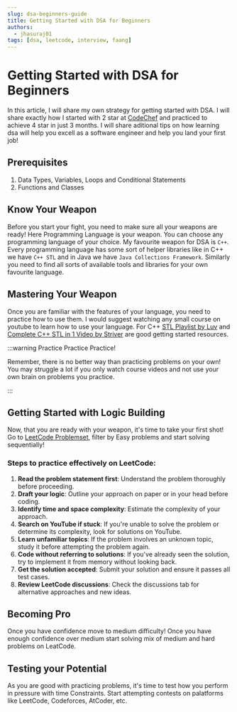 ```yaml
---
slug: dsa-beginners-guide
title: Getting Started with DSA for Beginners
authors:
  - jhasuraj01
tags: [dsa, leetcode, interview, faang]
---
```


# Getting Started with DSA for Beginners

In this article, I will share my own strategy for getting started with DSA. I will share exactly how I started with 2 star at [CodeChef](https://www.codechef.com/) and practiced to achieve 4 star in just 3 months. I will share aditional tips on how learning dsa will help you excell as a software engineer and help you land your first job!

<!-- truncate -->

## Prerequisites

1. Data Types, Variables, Loops and Conditional Statements
2. Functions and Classes

## Know Your Weapon

Before you start your fight, you need to make sure all your weapons are ready! Here Programming Language is your weapon. You can choose any programming language of your choice. My favourite weapon for DSA is `C++`. Every programming language has some sort of helper libraries like in C++ we have `C++ STL` and in Java we have `Java Collections Framework`. Similarly you need to find all sorts of available tools and libraries for your own favourite language.

## Mastering Your Weapon

Once you are familiar with the features of your language, you need to practice how to use them. I would suggest watching any small course on youtube to learn how to use your language. For C++ [STL Playlist by Luv](https://www.youtube.com/playlist?list=PLauivoElc3gh3RCiQA82MDI-gJfXQQVnn) and [Complete C++ STL in 1 Video by Striver](https://youtu.be/RRVYpIET_RU?si=ogrnDe_K9S2lkNy7) are good getting started resources.

:::warning Practice Practice Practice!

Remember, there is no better way than practicing problems on your own! You may struggle a lot if you only watch course videos and not use 
your own brain on problems you practice.

:::


## Getting Started with Logic Building

Now, that you are ready with your weapon, it's time to take your first shot! Go to [LeetCode Problemset](https://leetcode.com/problemset/?difficulty=EASY), filter by Easy problems and start solving sequentially!

### Steps to practice effectively on LeetCode:
1. **Read the problem statement first**: Understand the problem thoroughly before proceeding.
2. **Draft your logic**: Outline your approach on paper or in your head before coding.
3. **Identify time and space complexity**: Estimate the complexity of your approach.
4. **Search on YouTube if stuck**: If you're unable to solve the problem or determine its complexity, look for solutions on YouTube.
5. **Learn unfamiliar topics**: If the problem involves an unknown topic, study it before attempting the problem again.
6. **Code without referring to solutions**: If you've already seen the solution, try to implement it from memory without looking back.
7. **Get the solution accepted**: Submit your solution and ensure it passes all test cases.
8. **Review LeetCode discussions**: Check the discussions tab for alternative approaches and new ideas.

## Becoming Pro

Once you have confidence move to medium difficulty! Once you have enough confidence over medium start solving mix of medium and hard problems on LeatCode.

## Testing your Potential

As you are good with practicing problems, it's time to test how you perform in pressure with time Constraints. Start attempting contests on palatforms like LeetCode, Codeforces, AtCoder, etc.


